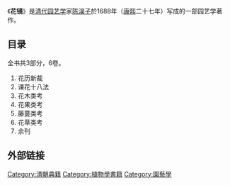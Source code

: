 《'''花镜'''》是[[清代|清代]][[园艺学|园艺学]]家[[陈淏子|陈淏子]]於1688年（[[康熙|康熙]]二十七年）写成的一部园艺学著作。

== 目录 ==
全书共3部分，6卷。
# 花历新裁
# 课花十八法
# 花木类考
# 花果类考
# 藤蔓类考
# 花草类考
# 余刊

==外部链接==

{{wikisource|花鏡}}
{{園藝小作品}}

[[Category:清朝典籍|Category:清朝典籍]]
[[Category:植物學書籍|Category:植物學書籍]]
[[Category:園藝學|Category:園藝學]]